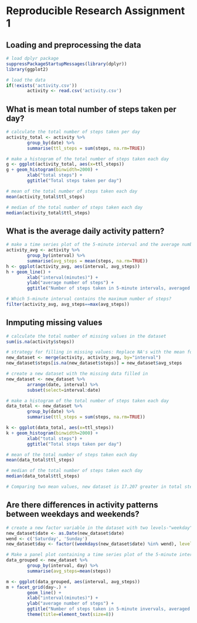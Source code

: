 # Reproducible Research Assignment 1

## Loading and preprocessing the data
```r
# load dplyr package
suppressPackageStartupMessages(library(dplyr))
library(ggplot2)

# load the data
if(!exists('activity.csv'))
        activity <- read.csv('activity.csv')
```

## What is mean total number of steps taken per day?
```r
# calculate the total number of steps taken per day
activity_total <- activity %>%
        group_by(date) %>%
        summarise(ttl_steps = sum(steps, na.rm=TRUE))

# make a histogram of the total number of steps taken each day
g <- ggplot(activity_total, aes(x=ttl_steps))
g + geom_histogram(binwidth=2000) + 
        xlab("total steps") +
        ggtitle("Total steps taken per day")

# mean of the total number of steps taken each day
mean(activity_total$ttl_steps)

# median of the total number of steps taken each day
median(activity_total$ttl_steps)
```

## What is the average daily activity pattern?
```r
# make a time series plot of the 5-minute interval and the average number of steps taken
activity_avg <- activity %>%
        group_by(interval) %>%
        summarise(avg_steps = mean(steps, na.rm=TRUE))
h <- ggplot(activity_avg, aes(interval, avg_steps))
h + geom_line() +
        xlab("interval(minutes)") +
        ylab("average number of steps") +
        ggtitle("Number of steps taken in 5-minute intervals, averaged across all days")

# Which 5-minute interval contains the maximum number of steps?
filter(activity_avg, avg_steps==max(avg_steps))
```

## Inmputing missing values
```r
# calculate the total number of missing values in the dataset
sum(is.na(activity$steps))

# strategy for filling in missing values: Replace NA's with the mean for that 5-minute interval
new_dataset <- merge(activity, activity_avg, by="interval")
new_dataset$steps[is.na(new_dataset$steps)] = new_dataset$avg_steps

# create a new dataset with the missing data filled in
new_dataset <- new_dataset %>%
        arrange(date, interval) %>%
        subset(select=interval:date)

# make a histogram of the total number of steps taken each day
data_total <- new_dataset %>%
        group_by(date) %>%
        summarise(ttl_steps = sum(steps, na.rm=TRUE))

k <- ggplot(data_total, aes(x=ttl_steps))
k + geom_histogram(binwidth=2000) +
        xlab("total steps") +
        ggtitle("Total steps taken per day")

# mean of the total number of steps taken each day
mean(data_total$ttl_steps)

# median of the total number of steps taken each day
median(data_total$ttl_steps)

# Comparing two mean values, new dataset is 17.207 greater in total steps per day. Median values do not differ. Histograms show no change because the difference is insignificant. In my experiment, impact of imputing missing values is insignificant.
```

## Are there differences in activity patterns between weekdays and weekends?
```r
# create a new factor variable in the dataset with two levels-"weekday" and "weekend"
new_dataset$date <- as.Date(new_dataset$date)
wend <- c('Saturday', 'Sunday')
new_dataset$day <- factor((weekdays(new_dataset$date) %in% wend), levels=c('FALSE', 'TRUE'), labels=c('weekday', 'weekend'))

# Make a panel plot containing a time series plot of the 5-minute interval (x-axis) and the average number of steps taken, averaged across all weekday days or weekend days (y-axis).
data_grouped <- new_dataset %>%
        group_by(interval, day) %>%
        summarise(avg_steps=mean(steps))

m <- ggplot(data_grouped, aes(interval, avg_steps))
m + facet_grid(day~.) +
        geom_line() +
        xlab("interval(minutes)") +
        ylab("average number of steps") +
        ggtitle("Number of steps taken in 5-minute invervals, averaged across all weekday days or weekend days") +
        theme(title=element_text(size=8))
```